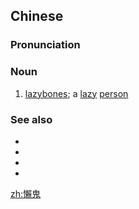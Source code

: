 {{also|懒鬼}}
==Chinese==
{{zh-forms|s=懒鬼}}

===Pronunciation===
{{zh-pron
|m=lǎnguǐ
|c=laan5 gwai2
|cat=n
}}

===Noun===
{{zh-noun}}

# [[lazybones]]; a [[lazy]] [[person]]

===See also===
* {{zh-l|醉鬼}}
* {{zh-l|酒鬼}}
* {{zh-l|色鬼}}
* {{zh-l|煙鬼}}

[[zh:懶鬼]]